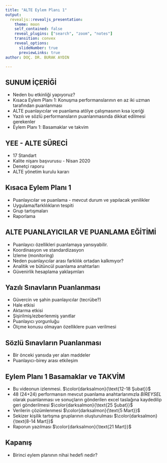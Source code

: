 ```yaml
---
title: "ALTE Eylem Planı 1"
output: 
  revealjs::revealjs_presentation:
    theme: moon
    self_contained: false
    reveal_plugins: ["search", "zoom", "notes"]
    transition: convex
    reveal_options:
      slideNumber: true
      previewLinks: true
author: DOÇ. DR. BURAK AYDIN

---
```



## SUNUM İÇERİĞİ

- Neden bu etkinliği yapıyoruz?
- Kısaca Eylem Planı 1: Konuşma performanslarının en az iki uzman tarafından puanlanması
- ALTE puanlayıcılar ve puanlama atölye çalışmasının kısa içeriği
- Yazılı ve sözlü performansların puanlanmasında dikkat edilmesi gerekenler
- Eylem Planı 1: Basamaklar ve takvim


## YEE - ALTE SÜRECİ

- 17 Standart 
- Kalite nişanı başvurusu - Nisan 2020
- Denetçi raporu
- ALTE yönetim kurulu kararı

## Kısaca Eylem Planı 1

- Puanlayıcılar ve puanlama - mevcut durum ve yapılacak yenilikler
- Uygulama/farklılıkların tespiti
- Grup tartışmaları
- Raporlama


## ALTE PUANLAYICILAR VE PUANLAMA EĞİTİMİ

- Puanlayıcı özellikleri puanlamaya yansıyabilir.
- Koordinasyon ve standardizasyon
- İzleme (monitoring)
- Neden puanlayıcılar arası farklılık ortadan kalkmıyor?
- Analitik ve bütüncül puanlama anahtarları
- Güvenirlik hesaplama yaklaşımları

## Yazılı Sınavların Puanlanması

- Güvercin ve şahin puanlayıcılar (tecrübe?)
- Hale etkisi
- Aktarma etkisi
- Şişirilmiş/ezberlenmiş yanıtlar
- Puanlayıcı yorgunluğu
- Ölçme konusu olmayan özelliklere puan verilmesi

## Sözlü Sınavların Puanlanması

- Bir önceki yansıda yer alan maddeler
- Puanlayıcı-birey arası etkileşim


## Eylem Planı 1 Basamaklar ve TAKVİM

- Bu videonun izlenmesi. $\color{darksalmon}{\text{12-18 Şubat}}$
- 48 (24+24) performansın mevcut puanlama anahtarlarımızla *BİREYSEL* olarak puanlanması ve sonuçların gönderilen excel taslağına kaydedilip geri gönderilmesi $\color{darksalmon}{\text{25 Şubat}}$
- Verilerin çözümlenmesi $\color{darksalmon}{\text{5 Mart}}$
- Sekizer kişilik tartışma gruplarının oluşturulması $\color{darksalmon}{\text{8-14 Mart}}$
- Raporun yazılması $\color{darksalmon}{\text{21 Mart}}$

## Kapanış

- Birinci eylem planının nihai hedefi nedir?
